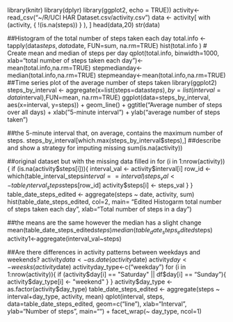 library(knitr)
library(dplyr)
library(ggplot2, echo = TRUE))
activity<- read_csv("~/R/UCI HAR Dataset.csv/activity.csv")
data <- activity[ with (activity, { !(is.na(steps)) } ), ]
head(data,20)
str(data)

##Histogram of the total number of steps taken each day
total.info <- tapply(data$steps, data$date, FUN=sum, na.rm=TRUE)
hist(total.info )
# Create mean and median of steps per day
qplot(total.info, binwidth=1000, xlab="total number of steps taken each day")<-mean(total.info,na.rm=TRUE)
stepmedianday<-median(total.info,na.rm=TRUE)
stepmeanday<-mean(total.info,na.rm=TRUE)
##Time series plot of the average number of steps taken
library(ggplot2)
steps_by_interval <- aggregate(x=list(steps=data$steps), by=list(interval=data$interval),FUN=mean, na.rm=TRUE)
ggplot(data=steps_by_interval, aes(x=interval, y=steps)) +
  geom_line() +
  ggtitle("Average number of steps over all days) +
  xlab("5-minute interval") +
  ylab("average number of steps taken")

##the 5-minute interval that, on average, contains the maximum number of steps.
steps_by_interval[which.max(steps_by_interval$steps),]
##describe and show a strategy for imputing missing 
sum(is.na(activity))

##original dataset but with the missing data filled in
for (i in 1:nrow(activity)){
          if (is.na(activity$steps[i])){
          interval_val <- activity$interval[i]
          row_id <- which(table_interval_steps$interval==interval)
          steps_val <- table_interval_steps$steps[row_id]
          activity$steps[i] <- steps_val
          }
}
table_date_steps_edited <- aggregate(steps ~ date, activity, sum)
hist(table_date_steps_edited, col=2, main= "Edited Histogarm total number of steps taken each day",
xlab="Total number of steps in a day")

##the means are the same however the median has a slight change
mean(table_date_steps_edited$steps)
median(table_date_steps_edited$steps)
activity1<-aggregate(interval_val~steps)

##Are there differences in activity patterns between weekdays and weekends?
activity$data<-as.date(activity$date)
activity$day<-weesks(activity$date)
activityday_type<-c("weekday")
for (i in 1:nrow(activity)){
  if (activity$day[i] == "Saturday" || df$day[i] == "Sunday"){
activity$day_type[i] <- "weekend"
}
}
activity$day_type <- as.factor(activity$day_type)
table_date_steps_edited <- aggregate(steps ~ interval+day_type, activity, mean)
qplot(interval, steps, data=table_date_steps_edited, geom=c("line"), xlab="Interval", 
      ylab="Number of steps", main="") + facet_wrap(~ day_type, ncol=1)
